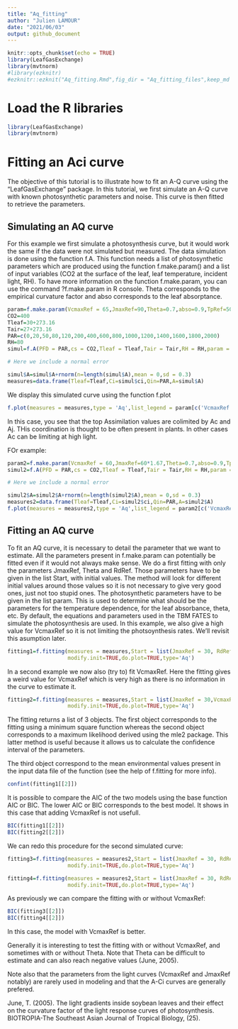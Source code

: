 ```yaml
---
title: "Aq_fitting"
author: "Julien LAMOUR"
date: "2021/06/03"
output: github_document
---
```


```r

knitr::opts_chunk$set(echo = TRUE)
library(LeafGasExchange)
library(mvtnorm)
#library(ezknitr)
#ezknitr::ezknit("Aq_fitting.Rmd",fig_dir = "Aq_fitting_files",keep_md = TRUE,keep_html = FALSE)
```

# Load the R libraries
```r
library(LeafGasExchange)
library(mvtnorm)
```

# Fitting an Aci curve

The objective of this tutorial is to illustrate how to fit an A-Q curve using the "LeafGasExchange" package. In this tutorial, 
we first simulate an A-Q curve with known photosynthetic parameters and noise. This curve is then fitted to retrieve the parameters.


## Simulating an AQ curve

For this example we first simulate a photosynthesis curve, but it would work the same if the data were not simulated but measured. The data simulation is 
done using the function f.A. This function needs a list of photosynthetic parameters which are produced using the function f.make.param() and a list of 
input variables (CO2 at the surface of the leaf, leaf temperature, incident light, RH). To have more information on the function f.make.param, you can 
use the command ?f.make.param in R console.
Theta corresponds to the empirical curvature factor and abso corresponds to the leaf absorptance.


```r
param=f.make.param(VcmaxRef = 65,JmaxRef=90,Theta=0.7,abso=0.9,TpRef=50/10,RdRef=1)
CO2=400
Tleaf=30+273.16
Tair=27+273.16
PAR=c(0,20,50,80,120,200,400,600,800,1000,1200,1400,1600,1800,2000)
RH=80
simul=f.A(PFD = PAR,cs = CO2,Tleaf = Tleaf,Tair = Tair,RH = RH,param = param)

# Here we include a normal error 

simul$A=simul$A+rnorm(n=length(simul$A),mean = 0,sd = 0.3)
measures=data.frame(Tleaf=Tleaf,Ci=simul$ci,Qin=PAR,A=simul$A)
```

We display this simulated curve using the function f.plot

```r
f.plot(measures = measures,type = 'Aq',list_legend = param[c('VcmaxRef','JmaxRef','TpRef','RdRef','Theta')],param = param)
```

In this case, you see that the top Assimilation values are colimited by Ac and Aj. THis coordination is thought to be often present in plants. In other cases Ac can be limiting at high light. 

FOr example:

```r
param2=f.make.param(VcmaxRef = 60,JmaxRef=60*1.67,Theta=0.7,abso=0.9,TpRef=5,RdRef=1)
simul2=f.A(PFD = PAR,cs = CO2,Tleaf = Tleaf,Tair = Tair,RH = RH,param = param2)

# Here we include a normal error 

simul2$A=simul2$A+rnorm(n=length(simul2$A),mean = 0,sd = 0.3)
measures2=data.frame(Tleaf=Tleaf,Ci=simul2$ci,Qin=PAR,A=simul2$A)
f.plot(measures = measures2,type = 'Aq',list_legend = param2[c('VcmaxRef','JmaxRef','TpRef','RdRef','Theta')],param = param2)
```

## Fitting an AQ curve

To fit an AQ curve, it is necessary to detail the parameter that we want to estimate. All the parameters present in f.make.param can potentially be 
fitted even if it would not always make sense. We do a first fitting with only the parameters JmaxRef, Theta and RdRef. Those parameters have to be 
given in the list Start, with initial values. The method will look for different initial values around those values so it is not necessary to give very 
good ones, just not too stupid ones. The photosynthetic parameters have to be given in the list param. This is used to determine what should be the parameters 
for the temperature dependence, for the leaf absorbance, theta, etc. By default, the equations and parameters used in the TBM FATES to simulate the photosynthesis 
are used. In this example, we also give a high value for VcmaxRef so it is not limiting the photsoynthesis rates. We'll revisit this asumption later.


```r
fitting1=f.fitting(measures = measures,Start = list(JmaxRef = 30, RdRef = 1,Theta=0.5),param=f.make.param(abso=0.9,VcmaxRef=150),
                   modify.init=TRUE,do.plot=TRUE,type='Aq')
```

In a second example we now also (try to) fit VcmaxRef. Here the fitting gives a weird value for VcmaxRef which is very high as there is no information in the curve to estimate it.


```r
fitting2=f.fitting(measures = measures,Start = list(JmaxRef = 30,VcmaxRef=40, RdRef = 1,Theta=0.5),param=f.make.param(abso=0.9),
                   modify.init=TRUE,do.plot=TRUE,type='Aq')
```

The fitting returns a list of 3 objects. The first object corresponds to the fitting using a minimum square function whereas the 
second object corresponds to a maximum likelihood derived using the mle2 package. This latter method is useful because it allows us to 
calculate the confidence interval of the parameters. 

The third object correspond to the mean environmental values present in the input data file of the function (see the help of f.fitting for more info).


```r
confint(fitting1[[2]])
```

It is possible to compare the AIC of the two models using the base function AIC or BIC. The lower AIC or BIC corresponds to the best model. It shows in this case that adding VcmaxRef is not usefull.

```r
BIC(fitting1[[2]])
BIC(fitting2[[2]])
```

We can redo this procedure for the second simulated curve:

```r
fitting3=f.fitting(measures = measures2,Start = list(JmaxRef = 30, RdRef = 1,Theta=0.5),param=f.make.param(abso=0.9,VcmaxRef=150),
                   modify.init=TRUE,do.plot=TRUE,type='Aq')

fitting4=f.fitting(measures = measures2,Start = list(JmaxRef = 30, RdRef = 1,Theta=0.5,VcmaxRef=30),param=f.make.param(abso=0.9),
                   modify.init=TRUE,do.plot=TRUE,type='Aq')

```
As previously we can compare the fitting with or without VcmaxRef:

```r
BIC(fitting3[[2]])
BIC(fitting4[[2]])
```

In this case, the model with VcmaxRef is better.

Generally it is interesting to test the fitting with or without VcmaxRef, and sometimes with or without Theta. Note that Theta can be difficult to estimate and can also reach negative values (June, 2005).

Note also that the parameters from the light curves (VcmaxRef and JmaxRef notably) are rarely used in modeling and that the A-Ci curves are generally prefered. 





June, T. (2005). The light gradients inside soybean leaves and their effect on the curvature factor of the light response curves of photosynthesis. BIOTROPIA-The Southeast Asian Journal of Tropical Biology, (25).